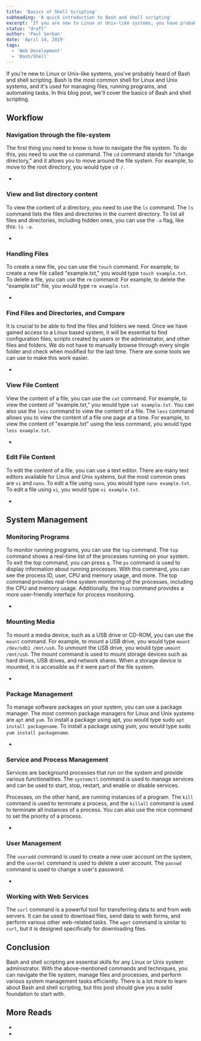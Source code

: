 ```yaml
---
title: 'Basics of Shell Scripting'
subheading: 'A quick introduction to Bash and shell scripting'
excerpt: 'If you are new to Linux or Unix-like systems, you have probably heard of Bash and shell scripting. Bash is the most common shell for Linux and Unix systems, and it is used for managing files, running programs, and automating tasks. In this blog post, we will cover the basics of Bash and shell scripting.'
status: "draft"
author: 'Paul Serban'
date: 'April 14, 2019'
tags:
  - 'Web Development'
  - 'Bash/Shell'
---
```


If you're new to Linux or Unix-like systems, you've probably heard of Bash and shell scripting. Bash is the most common shell for Linux and Unix systems, and it's used for managing files, running programs, and automating tasks. In this blog post, we'll cover the basics of Bash and shell scripting.

## Workflow

### Navigation through the file-system

The first thing you need to know is how to navigate the file system. To do this, you need to use the `cd` command. The `cd` command stands for "change directory," and it allows you to move around the file system. For example, to move to the root directory, you would type `cd /`.

- <Link href="/blog/snippets/basic-cli-navigating-the-file-system" label="Read more" isInternal={true}/>

### View and list directory content

To view the content of a directory, you need to use the `ls` command. The `ls` command lists the files and directories in the current directory. To list all files and directories, including hidden ones, you can use the `-a` flag, like this: `ls -a`.

- <Link href="/blog/snippets/basic-cli-view-and-list-directory-content" label="Read more here" isInternal={true}/>

### Handling Files

To create a new file, you can use the `touch` command. For example, to create a new file called "example.txt," you would type `touch example.txt`. To delete a file, you can use the `rm` command. For example, to delete the "example.txt" file, you would type `rm example.txt`.

- <Link href="/blog/snippets/basic-cli-handling-files" label="Read more here" isInternal={true}/>


### Find Files and Directories, and Compare

It is crucial to be able to find the files and folders we need. Once we have gained access to a Linux based system, it will be essential to find configuration files, scripts created by users or the administrator, and other files and folders. We do not have to manually browse through every single folder and check when modified for the last time. There are some tools we can use to make this work easier.

- <Link href="/blog/snippets/basic-cli-find-files-and-directories-and-compare" label="Read more here" isInternal={true}/>


### View File Content

View the content of a file, you can use the `cat` command. For example, to view the content of "example.txt," you would type `cat example.txt`. You can also use the `less` command to view the content of a file. The `less` command allows you to view the content of a file one page at a time. For example, to view the content of "example.txt" using the less command, you would type `less example.txt`.

- <Link href="/blog/snippets/basic-cli-view-file-content" label="Read more here" isInternal={true}/>

### Edit File Content

To edit the content of a file, you can use a text editor. There are many text editors available for Linux and Unix systems, but the most common ones are `vi` and `nano`. To edit a file using `nano`, you would type `nano example.txt`. To edit a file using `vi`, you would type `vi example.txt`.

- <Link href="/blog/snippets/basic-cli-view-file-content" label="Read more here" isInternal={true}/>

## System Management

### Monitoring Programs

To monitor running programs, you can use the `top` command. The `top` command shows a real-time list of the processes running on your system. To exit the top command, you can press `q`.
The `ps` command is used to display information about running processes. With this command, you can see the process ID, user, CPU and memory usage, and more. The top command provides real-time system monitoring of the processes, including the CPU and memory usage. Additionally, the `htop` command provides a more user-friendly interface for process monitoring.

- <Link href="/blog/snippets/basic-cli-monitoring-programs" label="Read more here" isInternal={true}/>

### Mounting Media

To mount a media device, such as a USB drive or CD-ROM, you can use the `mount` command. For example, to mount a USB drive, you would type `mount /dev/sdb1 /mnt/usb`. To unmount the USB drive, you would type `umount /mnt/usb`.
The mount command is used to mount storage devices such as hard drives, USB drives, and network shares. When a storage device is mounted, it is accessible as if it were part of the file system.

- <Link href="/blog/snippets/basic-cli-mounting-media" label="Read more here" isInternal={true}/>

### Package Management

To manage software packages on your system, you can use a package manager. The most common package managers for Linux and Unix systems are `apt` and `yum`. To install a package using apt, you would type sudo `apt install packagename`. To install a package using yum, you would type sudo `yum install packagename`.

- <Link href="/blog/snippets/basic-cli-package-management" label="Read more here" isInternal={true}/>

### Service and Process Management

Services are background processes that run on the system and provide various functionalities. The `systemctl` command is used to manage services and can be used to start, stop, restart, and enable or disable services.

Processes, on the other hand, are running instances of a program. The `kill` command is used to terminate a process, and the `killall` command is used to terminate all instances of a process. You can also use the nice command to set the priority of a process.

- <Link href="/blog/snippets/basic-cli-service-andprocess-management" label="Read more here" isInternal={true}/>

### User Management

The `useradd` command is used to create a new user account on the system, and the `userdel` command is used to delete a user account. The `passwd` command is used to change a user's password.

- <Link href="/blog/snippets/basic-cli-user-management" label="Read more here" isInternal={true}/>

### Working with Web Services

The `curl` command is a powerful tool for transferring data to and from web servers. It can be used to download files, send data to web forms, and perform various other web-related tasks. The `wget` command is similar to` curl`, but it is designed specifically for downloading files.

## Conclusion

Bash and shell scripting are essential skills for any Linux or Unix system administrator. With the above-mentioned commands and techniques, you can navigate the file system, manage files and processes, and perform various system management tasks efficiently. There is a lot more to learn about Bash and shell scripting, but this post should give you a solid foundation to start with.

## More Reads
- <Link href="/blog/posts/bash-scripting-intro" label="Bash Scripting: Introduction - Automate tasks, manipulate files and directories, and run complex operations on the command line" isInternal={true}/>
- <Link href="/blog/snippets/terminal-keyboard-shortcuts" label="Command-line and Terminal Keyboard Shortcuts - Increase Your Productivity with These Essential Shortcuts" isInternal={true}/>
